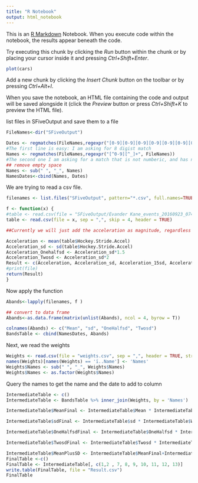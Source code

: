 ```yaml
---
title: "R Notebook"
output: html_notebook
---
```


This is an [R Markdown](http://rmarkdown.rstudio.com) Notebook. When you execute code within the notebook, the results appear beneath the code. 

Try executing this chunk by clicking the *Run* button within the chunk or by placing your cursor inside it and pressing *Ctrl+Shift+Enter*. 

```r
plot(cars)
```

Add a new chunk by clicking the *Insert Chunk* button on the toolbar or by pressing *Ctrl+Alt+I*.

When you save the notebook, an HTML file containing the code and output will be saved alongside it (click the *Preview* button or press *Ctrl+Shift+K* to preview the HTML file).

list files in SFiveOutput and save them to a file
```r
FileNames<-dir("SFiveOutput")

```


```r
Dates <- regmatches(FileNames,regexpr("[0-9][0-9][0-9][0-9][0-9][0-9][0-9][0-9]", FileNames)) 
#The first line is easy: I am asking for 8 digist match
Names <- regmatches(FileNames,regexpr("[^0-9][^_]+", FileNames))
#The second one I am asking for a match that is not numberic, and has no (_) sign
## remove empty space
Names <- sub(" ", "_", Names)
NamesDates<-cbind(Names, Dates)
```

We are trying to read a csv file. 
```r
filenames <- list.files("SFiveOutput", pattern="*.csv", full.names=TRUE)
```
```r
f <- function(x) {
#table <- read.csv(file = "SFiveOutput/Evander Kane_events_20160923_074020_RN817490432.csv", sep = ",", skip = 4, header = TRUE)
table <- read.csv(file = x, sep = ",", skip = 4, header = TRUE)

##Currently we will just add the acceleration as magnitude, regardless of the direction.

Acceleration <- mean(table$Hockey.Stride.Accel)
Acceleration_sd <- sd(table$Hockey.Stride.Accel)
Acceleration_Onehalfsd <- Acceleration_sd*1.5
Acceleration_Twosd <- Acceleration_sd*2
Result <- c(Acceleration, Acceleration_sd, Acceleration_15sd, Acceleration_2sd)
#print(file)
return(Result)
}
```

Now apply the function
```r
Abands<-lapply(filenames, f )

## convert to data frame
Abands<-as.data.frame(matrix(unlist(Abands), ncol = 4, byrow = T))

colnames(Abands) <- c("Mean", "sd", "OneHalfsd", "Twosd")
BandsTable <- cbind(NamesDates, Abands)
```

Next, we read the weights

```r
Weights <- read.csv(file = "weights.csv", sep = ",", header = TRUE, stringsAsFactors = TRUE)
names(Weights)[names(Weights) == 'ï..Name'] <- 'Names'
Weights$Names <- sub(" ", "_", Weights$Names)
Weights$Names <- as.factor(Weights$Names)

```


Query the names to get the name and the date to add to column
```r
IntermediateTable <- c()
IntermediateTable <- BandsTable %>% inner_join(Weights, by = 'Names')
```

```r
IntermediateTable$MeanFinal <- IntermediateTable$Mean * IntermediateTable$Weight*0.453

IntermediateTable$sdFinal <- IntermediateTable$sd * IntermediateTable$Weight*0.453

IntermediateTable$OneHalfsdFinal <- IntermediateTable$OneHalfsd * IntermediateTable$Weight*0.453

IntermediateTable$TwosdFinal <- IntermediateTable$Twosd * IntermediateTable$Weight*0.453

IntermediateTable$MeanPlusSD <- IntermediateTable$MeanFinal+IntermediateTable$sdFinal
FinalTable <-c()
FinalTable <- IntermediateTable[, c(1,2 , 7, 8, 9, 10, 11, 12, 13)]
write.table(FinalTable, file = "Result.csv")
FinalTable
```